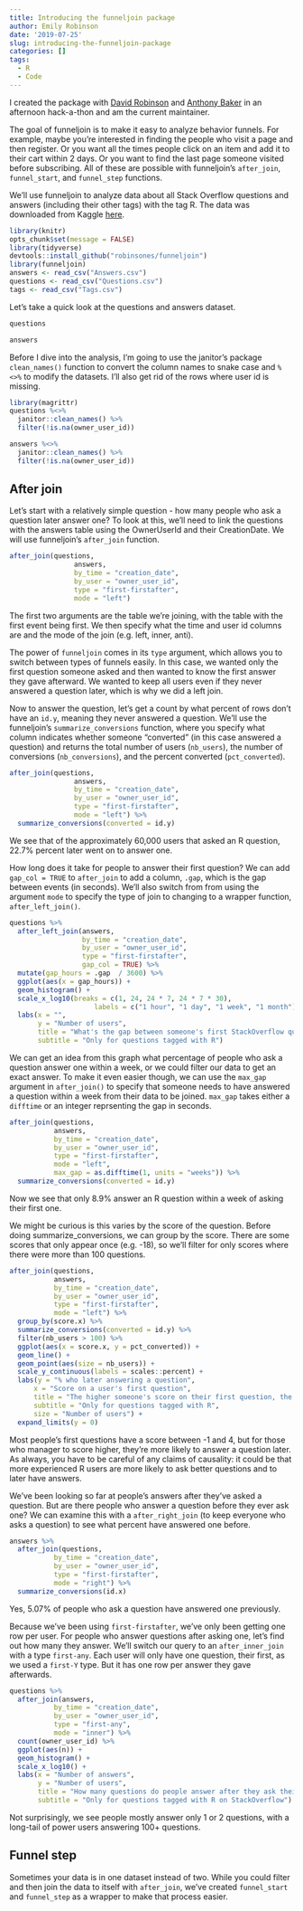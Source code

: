 ```yaml
---
title: Introducing the funneljoin package
author: Emily Robinson
date: '2019-07-25'
slug: introducing-the-funneljoin-package
categories: []
tags:
  - R
  - Code
---
```


I created the package with [David Robinson](https://twitter.com/drob) and [Anthony Baker](https://www.linkedin.com/in/awbaker1/) in an afternoon hack-a-thon and am the current maintainer. 

The goal of funneljoin is to make it easy to analyze behavior funnels. For example, maybe you're interested in finding the people who visit a page and then register. Or you want all the times people click on an item and add it to their cart within 2 days. Or you want to find the last page someone visited before subscribing. All of these are possible with funneljoin's `after_join`,  `funnel_start`, and `funnel_step` functions. 

We'll use funneljoin to analyze data about all Stack Overflow questions and answers (including their other tags) with the tag R. The data was downloaded from Kaggle [here](https://www.kaggle.com/stackoverflow/rquestions/downloads/rquestions.zip/3). 
```r
library(knitr)
opts_chunk$set(message = FALSE)
library(tidyverse)
devtools::install_github("robinsones/funneljoin")
library(funneljoin)
answers <- read_csv("Answers.csv")
questions <- read_csv("Questions.csv")
tags <- read_csv("Tags.csv")
```

Let's take a quick look at the questions and answers dataset. 

```r
questions
```

```r
answers 
```

Before I dive into the analysis, I'm going to use the janitor's package `clean_names()` function to convert the column names to snake case and `%<>%` to modify the datasets. I'll also get rid of the rows where user id is missing. 

```r
library(magrittr)
questions %<>%
  janitor::clean_names() %>%
  filter(!is.na(owner_user_id))

answers %<>%
  janitor::clean_names() %>%
  filter(!is.na(owner_user_id))
```

## After join 

Let's start with a relatively simple question - how many people who ask a question later answer one? To look at this, we'll need to link the questions with the answers table using the OwnerUserId and their CreationDate. We will use funneljoin's `after_join` function.

```r
after_join(questions, 
                answers,
                by_time = "creation_date",
                by_user = "owner_user_id",
                type = "first-firstafter",
                mode = "left")
```

The first two arguments are the table we're joining, with the table with the first event being first. We then specify what the time and user id columns are and the mode of the join (e.g. left, inner, anti). 

The power of `funneljoin` comes in its `type` argument, which allows you to switch between types of funnels easily. In this case, we wanted only the first question someone asked and then wanted to know the first answer they gave afterward. We wanted to keep all users even if they never answered a question later, which is why we did a left join. 

Now to answer the question, let's get a count by what percent of rows don't have an `id.y`, meaning they never answered a question. We'll use the funneljoin's `summarize_conversions` function, where you specify what column indicates whether someone "converted" (in this case answered a question) and returns the total number of users (`nb_users`), the number of conversions (`nb_conversions`), and the percent converted (`pct_converted`). 

```r
after_join(questions, 
                answers,
                by_time = "creation_date",
                by_user = "owner_user_id",
                type = "first-firstafter",
                mode = "left") %>%
  summarize_conversions(converted = id.y)
```

We see that of the approximately 60,000 users that asked an R question, 22.7% percent later went on to answer one. 

How long does it take for people to answer their first question? We can add `gap_col = TRUE` to `after_join` to add a column, `.gap`, which is the gap between events (in seconds). We'll also switch from from using the argument `mode` to specify the type of join to changing to a wrapper function, `after_left_join()`. 

```r
questions %>%
  after_left_join(answers,
                  by_time = "creation_date",
                  by_user = "owner_user_id",
                  type = "first-firstafter",
                  gap_col = TRUE) %>%
  mutate(gap_hours = .gap  / 3600) %>%
  ggplot(aes(x = gap_hours)) + 
  geom_histogram() + 
  scale_x_log10(breaks = c(1, 24, 24 * 7, 24 * 7 * 30), 
                     labels = c("1 hour", "1 day", "1 week", "1 month")) + 
  labs(x = "",
       y = "Number of users",
       title = "What's the gap between someone's first StackOverflow question and their first answer?",
       subtitle = "Only for questions tagged with R")
```

We can get an idea from this graph what percentage of people who ask a question answer one within a week, or we could filter our data to get an exact answer. To make it even easier though, we can use the `max_gap` argument in `after_join()` to specify that someone needs to have answered a question within a week from their data to be joined. `max_gap` takes either a `difftime` or an integer reprsenting the gap in seconds. 

```r
after_join(questions, 
           answers,
           by_time = "creation_date",
           by_user = "owner_user_id",
           type = "first-firstafter",
           mode = "left",
           max_gap = as.difftime(1, units = "weeks")) %>%
  summarize_conversions(converted = id.y)
```

Now we see that only 8.9% answer an R question within a week of asking their first one. 

We might be curious is this varies by the score of the question. Before doing summarize_conversions, we can group by the score. There are some scores that only appear once (e.g. -18), so we'll filter for only scores where there were more than 100 questions. 

```r
after_join(questions, 
           answers,
           by_time = "creation_date",
           by_user = "owner_user_id",
           type = "first-firstafter",
           mode = "left") %>%
  group_by(score.x) %>%
  summarize_conversions(converted = id.y) %>%
  filter(nb_users > 100) %>%
  ggplot(aes(x = score.x, y = pct_converted)) + 
  geom_line() + 
  geom_point(aes(size = nb_users)) + 
  scale_y_continuous(labels = scales::percent) + 
  labs(y = "% who later answering a question",
      x = "Score on a user's first question",
      title = "The higher someone's score on their first question, the more likely they are to answer a question",
      subtitle = "Only for questions tagged with R",
      size = "Number of users") + 
  expand_limits(y = 0)
```

Most people's first questions have a score between -1 and 4, but for those who manager to score higher, they're more likely to answer a question later. As always, you have to be careful of any claims of causality: it could be that more experienced R users are more likely to ask better questions and to later have answers. 

We've been looking so far at people's answers after they've asked a question. But are there people who answer a question before they ever ask one? We can examine this with a `after_right_join` (to keep everyone who asks a question) to see what percent have answered one before. 

```r
answers %>%
  after_join(questions,
           by_time = "creation_date",
           by_user = "owner_user_id",
           type = "first-firstafter",
           mode = "right") %>%
  summarize_conversions(id.x)
```

Yes, 5.07% of people who ask a question have answered one previously. 

Because we've been using `first-firstafter`, we've only been getting one row per user. For people who answer questions after asking one, let's find out how many they answer. We'll switch our query to an `after_inner_join` with a type `first-any`. Each user will only have one question, their first, as we used a `first-Y` type. But it has one row per answer they gave afterwards. 

```r
questions %>%
  after_join(answers,
           by_time = "creation_date",
           by_user = "owner_user_id",
           type = "first-any",
           mode = "inner") %>%
  count(owner_user_id) %>%
  ggplot(aes(n)) + 
  geom_histogram() + 
  scale_x_log10() + 
  labs(x = "Number of answers",
       y = "Number of users",
       title = "How many questions do people answer after they ask their first one?",
       subtitle = "Only for questions tagged with R on StackOverflow")
```

Not surprisingly, we see people mostly answer only 1 or 2 questions, with a long-tail of power users answering 100+ questions. 

## Funnel step

Sometimes your data is in one dataset instead of two. While you could filter and then join the data to itself with `after_join`, we've created `funnel_start` and `funnel_step` as a wrapper to make that process easier. 